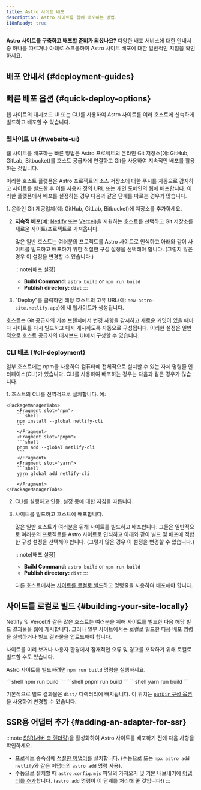 ```yaml
---
title: Astro 사이트 배포
description: Astro 사이트를 웹에 배포하는 방법.
i18nReady: true
---
```



**Astro 사이트를 구축하고 배포할 준비가 되셨나요?** 다양한 배포 서비스에 대한 안내서 중 하나를 따르거나 아래로 스크롤하여 Astro 사이트 배포에 대한 일반적인 지침을 확인하세요.

## 배포 안내서 \{#deployment-guides\}

<DeployGuidesNav />

## 빠른 배포 옵션 \{#quick-deploy-options\}

웹 사이트의 대시보드 UI 또는 CLI를 사용하여 Astro 사이트를 여러 호스트에 신속하게 빌드하고 배포할 수 있습니다.

### 웹사이트 UI \{#website-ui\}

웹 사이트를 배포하는 빠른 방법은 Astro 프로젝트의 온라인 Git 저장소(예: GitHub, GitLab, Bitbucket)를 호스트 공급자에 연결하고 Git을 사용하여 지속적인 배포를 활용하는 것입니다.

이러한 호스트 플랫폼은 Astro 프로젝트의 소스 저장소에 대한 푸시를 자동으로 감지하고 사이트를 빌드한 후 이를 사용자 정의 URL 또는 개인 도메인의 웹에 배포합니다. 이러한 플랫폼에서 배포를 설정하는 경우 다음과 같은 단계를 따르는 경우가 많습니다.

<Steps>
1. 온라인 Git 제공업체(예: GitHub, GitLab, Bitbucket)에 저장소를 추가하세요.

2. **지속적 배포**(예: [Netlify](/ko/guides/deploy/netlify/) 또는 [Vercel](/ko/guides/deploy/vercel/))을 지원하는 호스트를 선택하고 Git 저장소를 새로운 사이트/프로젝트로 가져옵니다.

    많은 일반 호스트는 여러분의 프로젝트를 Astro 사이트로 인식하고 아래와 같이 사이트를 빌드하고 배포하기 위한 적절한 구성 설정을 선택해야 합니다. (그렇지 않은 경우 이 설정을 변경할 수 있습니다.)

    :::note[배포 설정]
    - **Build Command:** `astro build` or `npm run build`
    - **Publish directory:** `dist`
    :::

3. "Deploy"를 클릭하면 해당 호스트의 고유 URL(예: `new-astro-site.netlify.app`)에 새 웹사이트가 생성됩니다.
</Steps>

호스트는 Git 공급자의 기본 브랜치에서 변경 사항을 감시하고 새로운 커밋이 있을 때마다 사이트를 다시 빌드하고 다시 게시하도록 자동으로 구성됩니다. 이러한 설정은 일반적으로 호스트 공급자의 대시보드 UI에서 구성할 수 있습니다.

### CLI 배포 \{#cli-deployment\}

일부 호스트에는 npm을 사용하여 컴퓨터에 전체적으로 설치할 수 있는 자체 명령줄 인터페이스(CLI)가 있습니다. CLI를 사용하여 배포하는 경우는 다음과 같은 경우가 많습니다.

<Steps>
1. 호스트의 CLI를 전역적으로 설치합니다. 예:

    <PackageManagerTabs>
        <Fragment slot="npm">
        ```shell
        npm install --global netlify-cli
        ```
        </Fragment>
        <Fragment slot="pnpm">
        ```shell
        pnpm add --global netlify-cli
        ```
        </Fragment>
        <Fragment slot="yarn">
        ```shell
        yarn global add netlify-cli
        ```
        </Fragment>
    </PackageManagerTabs>

2. CLI를 실행하고 인증, 설정 등에 대한 지침을 따릅니다.

3. 사이트를 빌드하고 호스트에 배포합니다.

    많은 일반 호스트가 여러분을 위해 사이트를 빌드하고 배포합니다. 그들은 일반적으로 여러분의 프로젝트를 Astro 사이트로 인식하고 아래와 같이 빌드 및 배포에 적합한 구성 설정을 선택해야 합니다. (그렇지 않은 경우 이 설정을 변경할 수 있습니다.)

    :::note[배포 설정]
    - **Build Command:** `astro build` or `npm run build`
    - **Publish directory:** `dist`
    :::

    다른 호스트에서는 [사이트를 로컬로 빌드](#building-your-site-locally)하고 명령줄을 사용하여 배포해야 합니다.
</Steps>

## 사이트를 로컬로 빌드 \{#building-your-site-locally\}

Netlify 및 Vercel과 같은 많은 호스트는 여러분을 위해 사이트를 빌드한 다음 해당 빌드 결과물을 웹에 게시합니다. 그러나 일부 사이트에서는 로컬로 빌드한 다음 배포 명령을 실행하거나 빌드 결과물을 업로드해야 합니다.

사이트를 미리 보거나 사용자 환경에서 잠재적인 오류 및 경고를 포착하기 위해 로컬로 빌드할 수도 있습니다.

Astro 사이트를 빌드하려면 `npm run build` 명령을 실행하세요.

<PackageManagerTabs>
      <Fragment slot="npm">
      ```shell
      npm run build
      ```
      </Fragment>
      <Fragment slot="pnpm">
      ```shell
      pnpm run build
      ```
      </Fragment>
      <Fragment slot="yarn">
      ```shell
      yarn run build
      ```
      </Fragment>
  </PackageManagerTabs>

기본적으로 빌드 결과물은 `dist/` 디렉터리에 배치됩니다. 이 위치는 [`outDir` 구성 옵션](/ko/reference/configuration-reference/#outdir)을 사용하여 변경할 수 있습니다.

## SSR용 어댑터 추가 \{#adding-an-adapter-for-ssr\}

:::note
[SSR(서버 측 렌더링)](/ko/guides/server-side-rendering/)을 활성화하여 Astro 사이트를 배포하기 전에 다음 사항을 확인하세요.

- 프로젝트 종속성에 [적절한 어댑터](/ko/guides/server-side-rendering/)를 설치합니다. (수동으로 또는 `npx astro add netlify`와 같은 어댑터의 `astro add` 명령 사용).
- 수동으로 설치할 때 `astro.config.mjs` 파일의 가져오기 및 기본 내보내기에 [어댑터를 추가](/ko/reference/configuration-reference/#integrations)합니다. (`astro add` 명령이 이 단계를 처리해 줄 것입니다!)
:::
